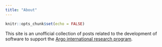 ```yaml
---
title: "About"
---
```


```r
knitr::opts_chunk$set(echo = FALSE)
```


This site is an unofficial collection of posts related to the development of software to support the [Argo international research program](https://argo.ucsd.edu/).
